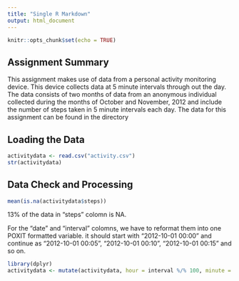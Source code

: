 ```yaml
---
title: "Single R Markdown"
output: html_document
---
```


```r
knitr::opts_chunk$set(echo = TRUE)
```

## Assignment Summary
This assignment makes use of data from a personal activity monitoring device. This device collects data at 5 minute intervals through out the day. The data consists of two months of data from an anonymous individual collected during the months of October and November, 2012 and include the number of steps taken in 5 minute intervals each day.
The data for this assignment can be found in the directory

## Loading the Data
```r
activitydata <- read.csv("activity.csv")
str(activitydata)
```

## Data Check and Processing
```r
mean(is.na(activitydata$steps))
```
13% of the data in "steps" colomn is NA.

For the "date" and "interval" colomns, we have to reformat them into one POXIT formatted variable. it should start with "2012-10-01 00:00" and continue as "2012-10-01 00:05", "2012-10-01 00:10", "2012-10-01 00:15" and so on.
```r
library(dplyr)
activitydata <- mutate(activitydata, hour = interval %/% 100, minute = interval %% 100)
```

